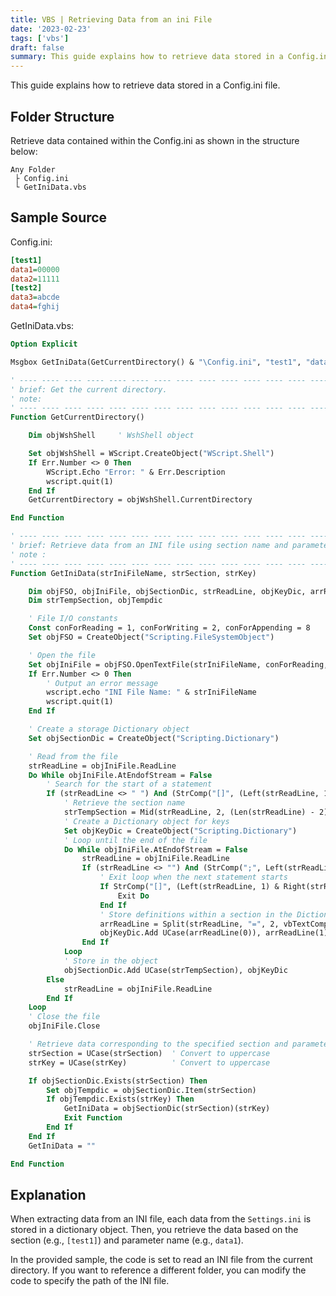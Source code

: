 ---
title: VBS | Retrieving Data from an ini File
date: '2023-02-23'
tags: ['vbs']
draft: false
summary: This guide explains how to retrieve data stored in a Config.ini file.
---

This guide explains how to retrieve data stored in a Config.ini file.

## Folder Structure
Retrieve data contained within the Config.ini as shown in the structure below:

``` textfile
Any Folder
 ├ Config.ini
 └ GetIniData.vbs
```

## Sample Source

Config.ini:

``` ini
[test1]
data1=00000
data2=11111
[test2]
data3=abcde
data4=fghij
```

GetIniData.vbs:

``` vb
Option Explicit

Msgbox GetIniData(GetCurrentDirectory() & "\Config.ini", "test1", "data1")

' ---- ---- ---- ---- ---- ---- ---- ---- ---- ---- ---- ---- ---- ---- ----
' brief: Get the current directory.
' note: 
' ---- ---- ---- ---- ---- ---- ---- ---- ---- ---- ---- ---- ---- ---- ----
Function GetCurrentDirectory()

    Dim objWshShell     ' WshShell object

    Set objWshShell = WScript.CreateObject("WScript.Shell")
    If Err.Number <> 0 Then
        WScript.Echo "Error: " & Err.Description
        wscript.quit(1)
    End If
    GetCurrentDirectory = objWshShell.CurrentDirectory

End Function

' ---- ---- ---- ---- ---- ---- ---- ---- ---- ---- ---- ---- ---- ---- ----
' brief: Retrieve data from an INI file using section name and parameter name.
' note :
' ---- ---- ---- ---- ---- ---- ---- ---- ---- ---- ---- ---- ---- ---- ----
Function GetIniData(strIniFileName, strSection, strKey)

    Dim objFSO, objIniFile, objSectionDic, strReadLine, objKeyDic, arrReadLine
    Dim strTempSection, objTempdic

    ' File I/O constants
    Const conForReading = 1, conForWriting = 2, conForAppending = 8
    Set objFSO = CreateObject("Scripting.FileSystemObject")

    ' Open the file
    Set objIniFile = objFSO.OpenTextFile(strIniFileName, conForReading, False)
    If Err.Number <> 0 Then
        ' Output an error message
        wscript.echo "INI File Name: " & strIniFileName
        wscript.quit(1)
    End If

    ' Create a storage Dictionary object
    Set objSectionDic = CreateObject("Scripting.Dictionary")

    ' Read from the file
    strReadLine = objIniFile.ReadLine
    Do While objIniFile.AtEndofStream = False
        ' Search for the start of a statement
        If (strReadLine <> " ") And (StrComp("[]", (Left(strReadLine, 1) & Right(strReadLine, 1))) = 0) Then
            ' Retrieve the section name
            strTempSection = Mid(strReadLine, 2, (Len(strReadLine) - 2))
            ' Create a Dictionary object for keys
            Set objKeyDic = CreateObject("Scripting.Dictionary")
            ' Loop until the end of the file
            Do While objIniFile.AtEndofStream = False
                strReadLine = objIniFile.ReadLine
                If (strReadLine <> "") And (StrComp(";", Left(strReadLine, 1)) <> 0) Then
                    ' Exit loop when the next statement starts
                    If StrComp("[]", (Left(strReadLine, 1) & Right(strReadLine, 1))) = 0 Then
                        Exit Do
                    End If
                    ' Store definitions within a section in the Dictionary object
                    arrReadLine = Split(strReadLine, "=", 2, vbTextCompare)
                    objKeyDic.Add UCase(arrReadLine(0)), arrReadLine(1)
                End If
            Loop
            ' Store in the object
            objSectionDic.Add UCase(strTempSection), objKeyDic
        Else
            strReadLine = objIniFile.ReadLine
        End If
    Loop
    ' Close the file
    objIniFile.Close

    ' Retrieve data corresponding to the specified section and parameter from the INI array
    strSection = UCase(strSection)  ' Convert to uppercase
    strKey = UCase(strKey)          ' Convert to uppercase

    If objSectionDic.Exists(strSection) Then
        Set objTempdic = objSectionDic.Item(strSection)
        If objTempdic.Exists(strKey) Then
            GetIniData = objSectionDic(strSection)(strKey)
            Exit Function
        End If
    End If
    GetIniData = ""

End Function
```

## Explanation

When extracting data from an INI file, each data from the `Settings.ini` is stored in a dictionary object. Then, you retrieve the data based on the section (e.g., `[test1]`) and parameter name (e.g., `data1`).

In the provided sample, the code is set to read an INI file from the current directory. If you want to reference a different folder, you can modify the code to specify the path of the INI file.